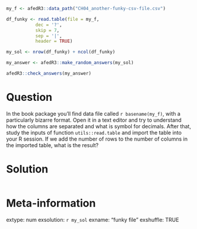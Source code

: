 ```r
my_f <- afedR3::data_path("CH04_another-funky-csv-file.csv")

df_funky <- read.table(file = my_f, 
           dec = '?', 
           skip = 7, 
           sep = '|', 
           header = TRUE)

my_sol <- nrow(df_funky) + ncol(df_funky)
```

```r
my_answer <- afedR3::make_random_answers(my_sol)

afedR3::check_answers(my_answer)
```

Question
========

In the book package you'll find data file called `r basename(my_f)`, with a particularly bizarre format. Open it in a text editor and try to understand how the columns are separated and what is symbol for decimals. After that, study the inputs of function `utils::read.table` and import the table into your R  session. If we add the number of rows to the number of columns in the imported table, what is the result?


Solution
================

```r
```


Meta-information
================
extype: num
exsolution: `r my_sol`
exname: "funky file"
exshuffle: TRUE

